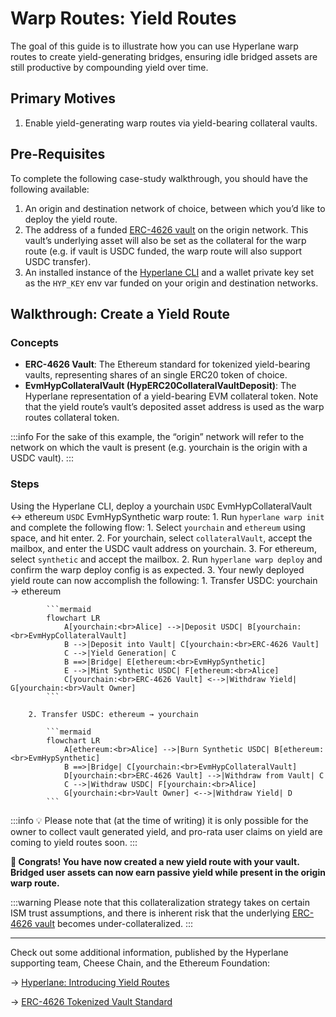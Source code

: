 # Warp Routes: Yield Routes

The goal of this guide is to illustrate how you can use Hyperlane warp routes to create yield-generating bridges, ensuring idle bridged assets are still productive by compounding yield over time.

## Primary Motives

1. Enable yield-generating warp routes via yield-bearing collateral vaults.

## Pre-Requisites

To complete the following case-study walkthrough, you should have the following available:

1. An origin and destination network of choice, between which you’d like to deploy the yield route.
2. The address of a funded [ERC-4626 vault](https://ethereum.org/en/developers/docs/standards/tokens/erc-4626/) on the origin network. This vault’s underlying asset will also be set as the collateral for the warp route (e.g. if vault is USDC funded, the warp route will also support USDC transfer).
3. An installed instance of the [Hyperlane CLI](https://docs.hyperlane.xyz/docs/reference/cli) and a wallet private key set as the `HYP_KEY` env var funded on your origin and destination networks.

## Walkthrough: Create a Yield Route

### Concepts

- **ERC-4626 Vault**: The Ethereum standard for tokenized yield-bearing vaults, representing shares of an single ERC20 token of choice.
- **EvmHypCollateralVault (HypERC20CollateralVaultDeposit)**: The Hyperlane representation of a yield-bearing EVM collateral token. Note that the yield route’s vault’s deposited asset address is used as the warp routes collateral token.

:::info
For the sake of this example, the “origin” network will refer to the network on which the vault is present (e.g. yourchain is the origin with a USDC vault).
:::

### Steps

Using the Hyperlane CLI, deploy a yourchain `USDC` EvmHypCollateralVault ↔ ethereum `USDC` EvmHypSynthetic warp route:
    1. Run `hyperlane warp init` and complete the following flow:
        1. Select `yourchain` and `ethereum` using space, and hit enter.
        2. For yourchain, select `collateralVault`, accept the mailbox, and enter the USDC vault address on yourchain.
        3. For ethereum, select `synthetic` and accept the mailbox.
    2. Run `hyperlane warp deploy` and confirm the warp deploy config is as expected.
    3. Your newly deployed yield route can now accomplish the following:
        1. Transfer USDC: yourchain → ethereum

            ```mermaid
            flowchart LR
                A[yourchain:<br>Alice] -->|Deposit USDC| B[yourchain:<br>EvmHypCollateralVault]
                B -->|Deposit into Vault| C[yourchain:<br>ERC-4626 Vault]
                C -->|Yield Generation| C
                B ==>|Bridge| E[ethereum:<br>EvmHypSynthetic]
                E -->|Mint Synthetic USDC| F[ethereum:<br>Alice]
                C[yourchain:<br>ERC-4626 Vault] <-->|Withdraw Yield| G[yourchain:<br>Vault Owner]
            ```

        2. Transfer USDC: ethereum → yourchain

            ```mermaid
            flowchart LR
                A[ethereum:<br>Alice] -->|Burn Synthetic USDC| B[ethereum:<br>EvmHypSynthetic]
                B ==>|Bridge| C[yourchain:<br>EvmHypCollateralVault]
                D[yourchain:<br>ERC-4626 Vault] -->|Withdraw from Vault| C
                C -->|Withdraw USDC| F[yourchain:<br>Alice]
                G[yourchain:<br>Vault Owner] <-->|Withdraw Yield| D
            ```


:::info
💡 Please note that (at the time of writing) it is only possible for the owner to collect vault generated yield, and pro-rata user claims on yield are coming to yield routes soon.
:::


**🎉 Congrats! You have now created a new yield route with your vault. Bridged user assets can now earn passive yield while present in the origin warp route.**

:::warning
Please note that this collateralization strategy takes on certain ISM trust assumptions, and there is inherent risk that the underlying [ERC-4626 vault](https://ethereum.org/en/developers/docs/standards/tokens/erc-4626/) becomes under-collateralized.
:::

---

Check out some additional information, published by the Hyperlane supporting team, Cheese Chain, and the Ethereum Foundation:

→ [Hyperlane: Introducing Yield Routes](https://medium.com/hyperlane/introducing-yield-routes-f7e8fd091443)

→ [ERC-4626 Tokenized Vault Standard](https://ethereum.org/en/developers/docs/standards/tokens/erc-4626/)
